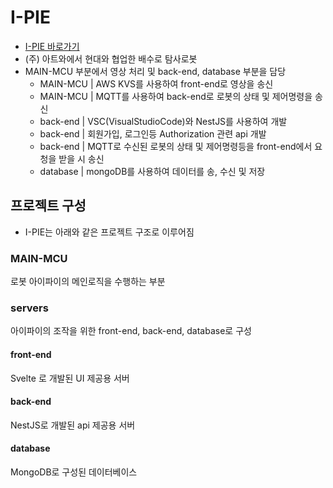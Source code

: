 
# I-PIE

- [I-PIE 바로가기](https://hyundai.artwa.kr/)
- (주) 아트와에서 현대와 협업한 배수로 탐사로봇
- MAIN-MCU 부분에서 영상 처리 및 back-end, database 부분을 담당
  - MAIN-MCU | AWS KVS를 사용하여 front-end로 영상을 송신
  - MAIN-MCU | MQTT를 사용하여 back-end로 로봇의 상태 및 제어명령을 송신
  - back-end | VSC(VisualStudioCode)와 NestJS를 사용하여 개발
  - back-end | 회원가입, 로그인등 Authorization 관련 api 개발
  - back-end | MQTT로 수신된 로봇의 상태 및 제어명령등을 front-end에서 요청을 받을 시 송신
  - database | mongoDB를 사용하여 데이터를 송, 수신 및 저장

## 프로젝트 구성

- I-PIE는 아래와 같은 프로젝트 구조로 이루어짐

<FileTree>
  <FileTree.Folder name="I-PIE" defaultOpen>
    <FileTree.File name="MAIN-MCU" />
    <FileTree.Folder name="servers" defaultOpen>
      <FileTree.File name="front-end" />
      <FileTree.File name="back-end" />
      <FileTree.File name="database" />
    </FileTree.Folder>
  </FileTree.Folder>
</FileTree>

### MAIN-MCU

로봇 아이파이의 메인로직을 수행하는 부분

### servers

아이파이의 조작을 위한 front-end, back-end, database로 구성

#### front-end

Svelte 로 개발된 UI 제공용 서버

#### back-end

NestJS로 개발된 api 제공용 서버

#### database

MongoDB로 구성된 데이터베이스

